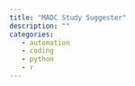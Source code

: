 ```yaml
---
title: "MADC Study Suggester"
description: ""
categories: 
   - automation
   - coding
   - python
   - r
---
```


